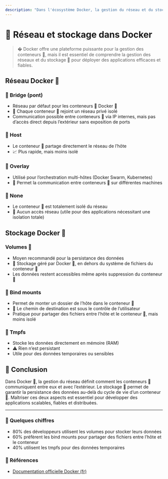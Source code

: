 ```yaml
---
description: "Dans l'écosystème Docker, la gestion du réseau et du stockage est cruciale pour permettre aux conteneurs de communiquer entre eux et en garantissant la persistance des données."
---
```




# 🐳 Réseau et stockage dans Docker

> � Docker offre une plateforme puissante pour la gestion des conteneurs 🚚, mais il est essentiel de comprendre la gestion des réseaux et du stockage 💾 pour déployer des applications efficaces et fiables.



## Réseau Docker 🐳



### 🐳 Bridge (pont)


- Réseau par défaut pour les conteneurs 🚚 Docker 🐳
- 🚪 Chaque conteneur 🚚 rejoint un réseau privé isolé
- Communication possible entre conteneurs 🚚 via IP internes, mais pas d’accès direct depuis l’extérieur sans exposition de ports



### 🐳 Host


- Le conteneur 🚚 partage directement le réseau de l’hôte
- 📈 Plus rapide, mais moins isolé



### 🐳 Overlay


- Utilisé pour l’orchestration multi-hôtes (Docker Swarm, Kubernetes)
- 🔩 Permet la communication entre conteneurs 🚚 sur différentes machines



### 🐳 None


- Le conteneur 🚚 est totalement isolé du réseau
- 🚫 Aucun accès réseau (utile pour des applications nécessitant une isolation totale)



## Stockage Docker 💾



### Volumes 💾


- Moyen recommandé pour la persistance des données
- 💼 Stockage géré par Docker 🐳, en dehors du système de fichiers du conteneur 🚚
- Les données restent accessibles même après suppression du conteneur 🚚



### 🐳 Bind mounts


- Permet de monter un dossier de l’hôte dans le conteneur 🚚
- 🔗 Le chemin de destination est sous le contrôle de l’utilisateur
- Pratique pour partager des fichiers entre l’hôte et le conteneur 🚚, mais moins isolé



### 🐳 Tmpfs


- Stocke les données directement en mémoire (RAM)
- ⚠️ Rien n’est persistant
- Utile pour des données temporaires ou sensibles



## 🐳 Conclusion


Dans Docker 🐳, la gestion du réseau définit comment les conteneurs 🚚 communiquent entre eux et avec l’extérieur. Le stockage 💾 permet de garantir la persistance des données au-delà du cycle de vie d’un conteneur 🚚. Maîtriser ces deux aspects est essentiel pour développer des applications scalables, fiables et distribuées.


---

### 🐳 Quelques chiffres

- 80% des développeurs utilisent les volumes pour stocker leurs données
- 60% préfèrent les bind mounts pour partager des fichiers entre l’hôte et le conteneur
- 40% utilisent les tmpfs pour des données temporaires


### 🔗 Références

- [Documentation officielle Docker (fr)](https://docs.docker.com/fr/)